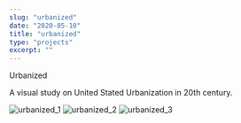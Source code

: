 ```yaml
---
slug: "urbanized"
date: "2020-05-10"
title: "urbanized"
type: "projects"
excerpt: ""
---
```

Urbanized

A visual study on United Stated Urbanization in 20th century.

![urbanized_1](http://raschin.com/blog/wp-content/uploads/2012/04/u02.jpg)
![urbanized_2](http://raschin.com/blog/wp-content/uploads/2012/04/u03.jpg)
![urbanized_3](http://raschin.com/blog/wp-content/uploads/2012/04/u011.jpg)